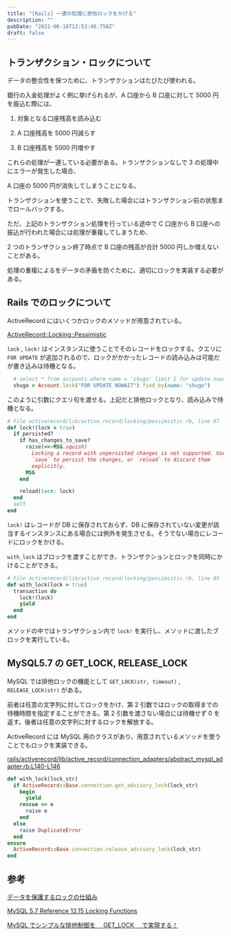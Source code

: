 ```yaml
---
title: "[Rails] 一連の処理に排他ロックをかける"
description: ""
pubDate: "2021-06-16T12:53:46.758Z"
draft: false
---
```


## トランザクション・ロックについて

データの整合性を保つために、トランザクションはたびたび使われる。

銀行の入金処理がよく例に挙げられるが、A 口座から B 口座に対して 5000 円を振込む際には、

1. 対象となる口座残高を読み込む

2. A 口座残高を 5000 円減らす

3. B 口座残高を 5000 円増やす

これらの処理が一連している必要がある。トランザクションなしで 3 の処理中にエラーが発生した場合、

A 口座の 5000 円が消失してしまうことになる。

トランザクションを使うことで、失敗した場合にはトランザクション前の状態までロールバックする。

ただ、上記のトランザクション処理を行っている途中で C 口座から B 口座への振込が行われた場合には処理が重複してしまうため、

2 つのトランザクション終了時点で B 口座の残高が合計 5000 円しか増えないことがある。

処理の重複によるをデータの矛盾を防ぐために、適切にロックを実装する必要がある。

## Rails でのロックについて

ActiveRecord にはいくつかロックのメソッドが用意されている。

[ActiveRecord::Locking::Pessimistic](https://api.rubyonrails.org/classes/ActiveRecord/Locking/Pessimistic.html)

`lock` , `lock!` はインスタンスに使うことでそのレコードをロックする。クエリに `FOR UPDATE` が追加されるので、ロックがかかったレコードの読み込みは可能だが書き込みは待機となる。

```ruby
  # select * from accounts where name = 'shugo' limit 1 for update nowait
  shugo = Account.lock("FOR UPDATE NOWAIT").find_by(name: "shugo")
```

このように引数にクエリ句を渡せる。上記だと排他ロックとなり、読み込みで待機となる。

```ruby
# File activerecord/lib/active_record/locking/pessimistic.rb, line 67
def lock!(lock = true)
  if persisted?
    if has_changes_to_save?
      raise(<<-MSG.squish)
        Locking a record with unpersisted changes is not supported. Use
        `save` to persist the changes, or `reload` to discard them
        explicitly.
      MSG
    end

    reload(lock: lock)
  end
  self
end
```

`lock!` はレコードが DB に保存されておらず、DB に保存されていない変更が該当するインスタンスにある場合には例外を発生させる。そうでない場合にレコードにロックをかける。

`with_lock` はブロックを渡すことができ、トランザクションとロックを同時にかけることができる。

```ruby
# File activerecord/lib/active_record/locking/pessimistic.rb, line 85
def with_lock(lock = true)
  transaction do
    lock!(lock)
    yield
  end
end
```

メソッドの中ではトランザクション内で `lock!` を実行し、メソッドに渡したブロックを実行している。

## MySQL5.7 の GET_LOCK, RELEASE_LOCK

MySQL では排他ロックの機能として `GET_LOCK(str, timeout)` , `RELEASE_LOCK(str)` がある。

前者は任意の文字列に対してロックをかけ、第 2 引数ではロックの取得までの待機時間を指定することができる。第 2 引数を渡さない場合には待機せず 0 を返す。後者は任意の文字列に対するロックを解放する。

ActiveRecord には MySQL 用のクラスがあり、用意されているメソッドを使うことでもロックを実装できる。

[rails/activerecord/lib/active_record/connection_adapters/abstract_mysql_adapter.rb:L140-L146](https://github.com/rails/rails/blob/c8f0c6450c758dcc8e6894f7c636ec4d2692b773/activerecord/lib/active_record/connection_adapters/abstract_mysql_adapter.rb#L140-L146)

```ruby
def with_lock(lock_str)
  if ActiveRecord::Base.connection.get_advisory_lock(lock_str)
    begin
      yield
    rescue => e
      raise e
    end
  else
    raise DuplicateError
  end
ensure
  ActiveRecord::Base.connection.release_advisory_lock(lock_str)
end
```

## 参考

[データを保護するロックの仕組み](https://www.teradata-jp.com/post/col05i)

[MySQL 5.7 Reference 12.15 Locking Functions](https://dev.mysql.com/doc/refman/5.7/en/locking-functions.html)

[MySQL でシンプルな排他制御を　 GET_LOCK 　で実現する！](https://recruit.gmo.jp/engineer/jisedai/blog/mysql-get-lock/)
